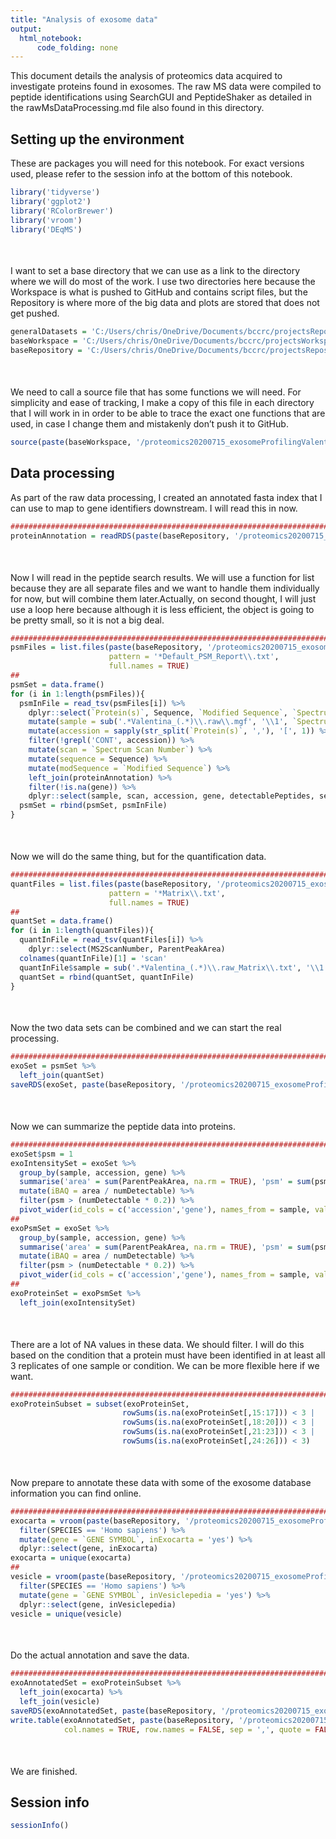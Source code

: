 ```yaml
---
title: "Analysis of exosome data"
output:
  html_notebook:
      code_folding: none
---
```


This document details the analysis of proteomics data acquired to investigate proteins found in exosomes. The raw MS data were compiled to peptide identifications using SearchGUI and PeptideShaker as detailed in the rawMsDataProcessing.md file also found in this directory.

## Setting up the environment

These are packages you will need for this notebook. For exact versions used, please refer to the session info at the bottom of this notebook.

```r
library('tidyverse')
library('ggplot2')
library('RColorBrewer')
library('vroom')
library('DEqMS')
```

<div style="margin-bottom:50px;"></div>

I want to set a base directory that we can use as a link to the directory where we will do most of the work. I use two directories here because the Workspace is what is pushed to GitHub and contains script files, but the Repository is where more of the big data and plots are stored that does not get pushed.

```r
generalDatasets = 'C:/Users/chris/OneDrive/Documents/bccrc/projectsRepository/generalDatasets'
baseWorkspace = 'C:/Users/chris/OneDrive/Documents/bccrc/projectsWorkspace/sorensenLab/relatedToOthers'
baseRepository = 'C:/Users/chris/OneDrive/Documents/bccrc/projectsRepository/sorensenLab/relatedToOthers'
```

<div style="margin-bottom:50px;"></div>

We need to call a source file that has some functions we will need. For simplicity and ease of tracking, I make a copy of this file in each directory that I will work in in order to be able to trace the exact one functions that are used, in case I change them and mistakenly don't push it to GitHub.

```r
source(paste(baseWorkspace, '/proteomics20200715_exosomeProfilingValentina/userDefinedFunctions.R', sep = ''))
```

## Data processing

As part of the raw data processing, I created an annotated fasta index that I can use to map to gene identifiers downstream. I will read this in now.

```r
##########################################################################################
proteinAnnotation = readRDS(paste(baseRepository, '/proteomics20200715_exosomeProfilingValentina/uniprotHumanJul2020.fasta.annotated.rds', sep = ''))
```

<div style="margin-bottom:50px;"></div>

Now I will read in the peptide search results. We will use a function for list because they are all separate files and we want to handle them individually for now, but will combine them later.Actually, on second thought, I will just use a loop here because although it is less efficient, the object is going to be pretty small, so it is not a big deal.

```r
##########################################################################################
psmFiles = list.files(paste(baseRepository, '/proteomics20200715_exosomeProfilingValentina/', sep = ''),
                      pattern = '*Default_PSM_Report\\.txt',
                      full.names = TRUE)
##
psmSet = data.frame()
for (i in 1:length(psmFiles)){
  psmInFile = read_tsv(psmFiles[i]) %>%
    dplyr::select(`Protein(s)`, Sequence, `Modified Sequence`, `Spectrum File`, `Spectrum Scan Number`) %>%
    mutate(sample = sub('.*Valentina_(.*)\\.raw\\.mgf', '\\1', `Spectrum File`)) %>%
    mutate(accession = sapply(str_split(`Protein(s)`, ','), '[', 1)) %>%
    filter(!grepl('CONT', accession)) %>%
    mutate(scan = `Spectrum Scan Number`) %>%
    mutate(sequence = Sequence) %>%
    mutate(modSequence = `Modified Sequence`) %>%
    left_join(proteinAnnotation) %>%
    filter(!is.na(gene)) %>%
    dplyr::select(sample, scan, accession, gene, detectablePeptides, sequence, modSequence)
  psmSet = rbind(psmSet, psmInFile)
}
```

<div style="margin-bottom:50px;"></div>

Now we will do the same thing, but for the quantification data.

```r
##########################################################################################
quantFiles = list.files(paste(baseRepository, '/proteomics20200715_exosomeProfilingValentina/quantFiles/', sep = ''),
                      pattern = '*Matrix\\.txt',
                      full.names = TRUE)
##
quantSet = data.frame()
for (i in 1:length(quantFiles)){
  quantInFile = read_tsv(quantFiles[i]) %>%
    dplyr::select(MS2ScanNumber, ParentPeakArea)
  colnames(quantInFile)[1] = 'scan'
  quantInFile$sample = sub('.*Valentina_(.*)\\.raw_Matrix\\.txt', '\\1', quantFiles[i])
  quantSet = rbind(quantSet, quantInFile)
} 
```

<div style="margin-bottom:50px;"></div>

Now the two data sets can be combined and we can start the real processing.

```r
##########################################################################################
exoSet = psmSet %>%
  left_join(quantSet)
saveRDS(exoSet, paste(baseRepository, '/proteomics20200715_exosomeProfilingValentina/dataset_exosomePeptidesAllSamples.rds', sep = ''))
```

<div style="margin-bottom:50px;"></div>

Now we can summarize the peptide data into proteins. 

```r
##########################################################################################
exoSet$psm = 1
exoIntensitySet = exoSet %>%
  group_by(sample, accession, gene) %>%
  summarise('area' = sum(ParentPeakArea, na.rm = TRUE), 'psm' = sum(psm, na.rm = TRUE), 'numDetectable' = mean(detectablePeptides, na.rm = TRUE)) %>%
  mutate(iBAQ = area / numDetectable) %>%
  filter(psm > (numDetectable * 0.2)) %>%
  pivot_wider(id_cols = c('accession','gene'), names_from = sample, values_from = iBAQ, names_prefix = 'ibaq_')
##
exoPsmSet = exoSet %>%
  group_by(sample, accession, gene) %>%
  summarise('area' = sum(ParentPeakArea, na.rm = TRUE), 'psm' = sum(psm, na.rm = TRUE), 'numDetectable' = mean(detectablePeptides, na.rm = TRUE)) %>%
  mutate(iBAQ = area / numDetectable) %>%
  filter(psm > (numDetectable * 0.2)) %>%
  pivot_wider(id_cols = c('accession','gene'), names_from = sample, values_from = psm, names_prefix = 'psm_')
##
exoProteinSet = exoPsmSet %>%
  left_join(exoIntensitySet)
```

<div style="margin-bottom:50px;"></div>

There are a lot of NA values in these data. We should filter. I will do this based on the condition that a protein must have been identified in at least all 3 replicates of one sample or condition. We can be more flexible here if we want.

```r
##########################################################################################
exoProteinSubset = subset(exoProteinSet,
                         rowSums(is.na(exoProteinSet[,15:17])) < 3 |
                         rowSums(is.na(exoProteinSet[,18:20])) < 3 |
                         rowSums(is.na(exoProteinSet[,21:23])) < 3 |
                         rowSums(is.na(exoProteinSet[,24:26])) < 3)
```

<div style="margin-bottom:50px;"></div>

Now prepare to annotate these data with some of the exosome database information you can find online. 

```r
##########################################################################################
exocarta = vroom(paste(baseRepository, '/proteomics20200715_exosomeProfilingValentina/EXOCARTA_PROTEIN_MRNA_DETAILS_5.txt', sep = '')) %>%
  filter(SPECIES == 'Homo sapiens') %>%
  mutate(gene = `GENE SYMBOL`, inExocarta = 'yes') %>%
  dplyr::select(gene, inExocarta)
exocarta = unique(exocarta)
##
vesicle = vroom(paste(baseRepository, '/proteomics20200715_exosomeProfilingValentina/VESICLEPEDIA_PROTEIN_MRNA_DETAILS_4.1.txt', sep = '')) %>%
  filter(SPECIES == 'Homo sapiens') %>%
  mutate(gene = `GENE SYMBOL`, inVesiclepedia = 'yes') %>%
  dplyr::select(gene, inVesiclepedia)
vesicle = unique(vesicle)
```

<div style="margin-bottom:50px;"></div>

Do the actual annotation and save the data.

```r
##########################################################################################
exoAnnotatedSet = exoProteinSubset %>%
  left_join(exocarta) %>%
  left_join(vesicle)
saveRDS(exoAnnotatedSet, paste(baseRepository, '/proteomics20200715_exosomeProfilingValentina/dataset_exosomeProteinsAllSamplesUnfiltered.rds', sep = ''))
write.table(exoAnnotatedSet, paste(baseRepository, '/proteomics20200715_exosomeProfilingValentina/dataset_exosomeProteinsAllSamplesUnfiltered.csv', sep = ''),
            col.names = TRUE, row.names = FALSE, sep = ',', quote = FALSE)
```

<div style="margin-bottom:50px;"></div>

We are finished. 

## Session info

```r
sessionInfo()
```